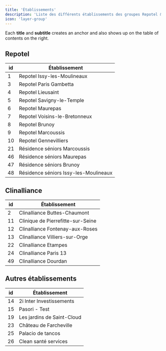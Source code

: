 ```yaml
---
title: 'Établissements'
description: 'Liste des différents établissements des groupes Repotel & Clinalliance'
icon: 'layer-group'
---
```


<Tip>

Each **title** and **subtitle** creates an anchor and also shows up on the table of contents on the right.

</Tip>

## Repotel

| id            | Établissement   |
| ------------- | ----------------- |
| 1     | Repotel Issy-les-Moulineaux |
| 3     | Repotel Paris Gambetta |
| 4     | Repotel Lieusaint |
| 5     | Repotel Savigny-le-Temple |
| 6     | Repotel Maurepas |
| 7     | Repotel Voisins-le-Bretonneux |
| 8     | Repotel Brunoy |
| 9     | Repotel Marcoussis |
| 10    | Repotel Gennevilliers |
| 21    | Résidence séniors Marcoussis |
| 46    | Résidence séniors Maurepas |
| 47    | Résidence séniors Brunoy |
| 48    | Résidence séniors Issy-les-Moulineaux |

## Clinalliance

| id            | Établissement   |
| ------------- | ----------------- |
| 2     | Clinalliance Buttes-Chaumont |
| 11    | Clinique de Pierrefitte-sur-Seine |
| 12    | Clinalliance Fontenay-aux-Roses |
| 13    | Clinalliance Villiers-sur-Orge |
| 22    | Clinalliance Etampes |
| 24    | Clinalliance Paris 13 |
| 49    | Clinalliance Dourdan |

## Autres établissements

| id            | Établissement   |
| ------------- | ----------------- |
| 14    | 2i Inter Investissements |
| 15    | Pasori - Test |
| 19    | Les jardins de Saint-Cloud |
| 23    | Château de Farcheville |
| 25    | Palacio de tancos |
| 26    | Clean santé services |